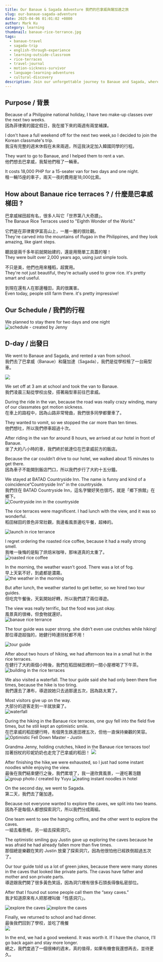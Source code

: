 ```yaml
---
title: Our Banaue & Sagada Adventure 我們的巴拿威與薩加達之旅
slug: our-banaue-sagada-adventure
date: 2025-04-06 01:01:02 +0800  
author: Mark Ku  
category: learning  
thumbnail: banaue-rice-terrance.jpg
tags:  
  - banaue-travel
  - sagada-trip
  - english-through-experience
  - learning-outside-classroom
  - rice-terraces
  - travel-journal
  - motion-sickness-survivor
  - language-learning-adventures
  - cultural-discovery
description: Join our unforgettable journey to Banaue and Sagada, where learning English and cultural adventure go hand in hand. / 一場巴拿威與薩加達的冒險，讓我在旅行中學會用英文與世界互動。
---
```

## Purpose / 背景
Because of a Philippine national holiday, I have two make-up classes over the next two weeks.    
因為菲律賓的國定假日，我在接下來的兩週有兩堂補課。    

I don't have a full weekend off for the next two week,so I decided to join the Korean classmate's trip.    
我沒有完整的週末休假在未來兩週，所這我決定加入韓國同學的行程。    

They want to go to Banaue, and I helped them to rent a van.    
他們想去巴拿威，我幫他們租了一輛車。  

It costs 18,000 PHP for a 15-seater van for two days and one night.    
租一輛15座的車子，兩天一夜的費用是18,000比索。  

## How about Banaue rice terraces ? /  什麼是巴拿威梯田 ?

巴拿威梯田超有名，很多人叫它「世界第八大奇蹟」。  
The Banaue Rice Terraces used to "Eighth Wonder of the World."

它們是在菲律賓伊富高山上，一層一層的很壯觀。  
They're carved into the mountains of Ifugao in the Philippines, and they look amazing, like giant steps.

聽說是兩千多年前就開始建的，還是用簡單工具蓋的喔！  
They were built over 2,000 years ago, using just simple tools.

不只是美，他們也用來種稻，超實用。  
They're not just beautiful, they’re actually used to grow rice. it's pretty smart and useful.

到現在還有人在那邊種田，真的很厲害。  
Even today, people still farm there. it's pretty impressive!

## Our Schedule / 我們的行程
We planned to stay there for two days and one night
![schedule - created by Jenny](schedule.jpg)

## D-day / 出發日
We went to Banaue and Sagada, and rented a van from school.  
我們去了巴拿威（Banaue）和薩加達（Sagada），我們是從學校租了一台廂型車。  

![](vent.jpg)

We set off at 3 am at school and took the van to Banaue.  
我們凌晨三點從學校出發，搭著廂型車前往巴拿威。  

During the ride in the van, because the road was really crazy winding, many of our classmates got motion sickness.    
在車上的路程中，因為山路非常彎曲，我們很多同學都暈車了。  

They wanted to vomit, so we stopped the car more than ten times.  
他們想吐，所以我們停車超過十次。  

After riding in the van for around 8 hours, we arrived at our hotel in front of Banaue.    
坐了大約八小時的車，我們終於抵達位在巴拿威前方的飯店。  

Because the car couldn’t drive to our hotel, we walked about 15 minutes to get there.  
因為車子不能開到飯店門口，所以我們步行了大約十五分鐘。  

We stayed at BATAD Countryside Inn. The name is funny and kind of a coincidence“Countryside Inn” in the countryside.  
我們住在 BATAD Countryside Inn，這名字蠻好笑也很巧，就是「鄉下旅館」在鄉下。  
![Countryside inn in the countryside](countryside-inn.jpg)

The rice terraces were magnificent. I had lunch with the view, and it was so wonderful.    
稻田梯田的景色非常壯觀，我邊看風景邊吃午餐，超棒的。  

![launch in rice terrance](launch-in-rice-terrance.jpg)

I regret ordering the roasted rice coffee, because it had a really strong smell.    
我唯一後悔的是點了烘焙米咖啡，那味道真的太重了。  
![roasted rice coffee](roasted-rice-coffee.jpg)

In the morning, the weather wasn’t good. There was a lot of fog.  
早上天氣不好，到處都是濃霧。  
![the weather in the morning](the-weather-in-the-morning.jpg)

But after lunch, the weather started to get better, so we hired two tour guides.    
但吃完午餐後，天氣開始好轉，所以我們請了兩位導遊。  

The view was really terrific, but the food was just okay.  
風景真的很棒，但食物就還好。  
![banaue rice terrance](banaue-rice-terrance-2.jpg)

The tour guide was super strong. she didn’t even use crutches while hiking!    
那位導遊超強的，她健行時連拐杖都不用！  

![tour guide](tour-guide.jpg)

After about two hours of hiking, we had afternoon tea in a small hut in the rice terraces.  
在健行了大約兩個小時後，我們在稻田梯田裡的一間小屋裡喝了下午茶。  
![building in the rice terraces](building-in-the-rice-terraces.jpg)

We also visited a waterfall. The tour guide said she had only been there five times, because the hike is too tiring.    
我們還去了瀑布，導遊說她只去過那邊五次，因為路太累了。  

Most visitors give up on the way.  
大部分的遊客走到一半就放棄了。  
![waterfall](waterfall.jpg)

During the hiking in the Banaue rice terraces, one guy fell into the field five times, but he still kept an optimistic smile.    
在巴拿威的稻田健行時，有個男生跌進田裡五次，但他一直保持樂觀的笑容。  
![Optimistic Fell Down Master - Justin](optimistic-fell-down-master.jpg)

Grandma Jenny, holding crutches, hiked in the Banaue rice terraces too!  
拄著拐杖的珍妮奶奶也走完了巴拿威的稻田！
![](hiking-in-rice-terraces.jpg)

After finishing the hike,we  were exhausted, so I just had some instant noodles while enjoying the view.  
最後在我們結束健行之後，我們累壞了，我一邊欣賞風景，一邊吃著泡麵
![group photo / created by Yuyu](group-photo.jpg)
![eating instant noodles in hotel](eating-instant-noodles-in-hotel.jpg)

On the second day, we went to Sagada.    
第二天，我們去了薩加達。  

Because not everyone wanted to explore the caves, we split into two teams.    
因為不是每個人都想探索洞穴，所以我們分成兩組。  

One team went to see the hanging coffins, and the other went to explore the caves.    
一組去看懸棺，另一組去探索洞穴。  

The optimistic smiling guy Justin gave up exploring the caves because he was afraid he had already fallen more than five times.    
那個總是樂觀在笑的 Justin 放棄了探索洞穴，因為他很怕他已經跌倒超過五次了。

Our tour guide told us a lot of green jokes, because there were many stones in the caves that looked like private parts. The cavas have father and mother and son private parts.   
導遊跟我們開了很多黃色笑話，因為洞穴裡有很多石頭長得像私密部位。  

After that I found out some people call them the “sexy caves.”  
我才知道原來有人把那裡叫做「性感洞穴」。 

![explore the caves](explore-the-caves-1.jpg) 
![explore the caves](explore-the-caves-3.jpg)

Finally, we returned to school and had dinner.  
最後我們回到了學校，並吃了晚餐  
![](dinner.jpg)

In the end, we had a good weekend. It was worth it. If I have the chance, I’ll go back again and stay more longer.    
總之，我們度過了一個很棒的週末，真的值得，如果有機會我還想再去，並待更久。

